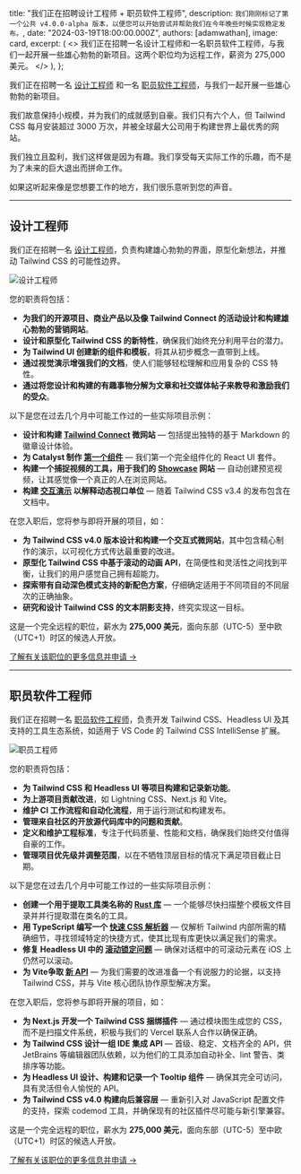
  title: "我们正在招聘设计工程师 + 职员软件工程师",
  description: `我们刚刚标记了第一个公共 v4.0.0-alpha 版本，以便您可以开始尝试并帮助我们在今年晚些时候实现稳定发布。`,
  date: "2024-03-19T18:00:00.000Z",
  authors: [adamwathan],
  image: card,
  excerpt: (
    <>
      我们正在招聘一名设计工程师和一名职员软件工程师，与我们一起开展一些雄心勃勃的新项目。这两个职位均为远程工作，薪资为 275,000 美元。
    </>
  ),
};

我们正在招聘一名 [设计工程师](https://v3.tailwindcss.com/careers/design-engineer) 和一名 [职员软件工程师](https://v3.tailwindcss.com/careers/staff-software-engineer)，与我们一起开展一些雄心勃勃的新项目。

我们故意保持小规模，并为我们的成就感到自豪。我们只有六个人，但 Tailwind CSS 每月安装超过 3000 万次，并被全球最大公司用于构建世界上最优秀的网站。

我们独立且盈利，我们这样做是因为有趣。我们享受每天实际工作的乐趣，而不是为了未来的巨大退出而拼命工作。

如果这听起来像是您想要工作的地方，我们很乐意听到您的声音。

---

## 设计工程师

我们正在招聘一名 [设计工程师](https://v3.tailwindcss.com/careers/design-engineer)，负责构建雄心勃勃的界面，原型化新想法，并推动 Tailwind CSS 的可能性边界。

<Link href="https://v3.tailwindcss.com/careers/design-engineer">
  <Image src={designEngineer} alt="设计工程师" />
</Link>

您的职责将包括：

- **为我们的开源项目、商业产品以及像 Tailwind Connect 的活动设计和构建雄心勃勃的营销网站**。
- **设计和原型化 Tailwind CSS 的新特性**，确保我们始终充分利用平台的潜力。
- **为 Tailwind UI 创建新的组件和模板**，将其从初步概念一直带到上线。
- **通过视觉演示增强我们的文档**，使人们能够轻松理解和应用复杂的 CSS 特性。
- **通过将您设计和构建的有趣事物分解为文章和社交媒体帖子来教导和激励我们的受众**。

以下是您在过去几个月中可能工作过的一些实际项目示例：

- **设计和构建 [Tailwind Connect](https://connect.tailwindcss.com/) 微网站** — 包括提出独特的基于 Markdown 的徽章设计体验。
- **为 Catalyst 制作 [第一个组件](https://catalyst.tailwindui.com/docs/dialog)** — 我们第一个完全组件化的 React UI 套件。
- **构建一个捕捉视频的工具，用于我们的 [Showcase](https://tailwindcss.zhcndoc.com/showcase) 网站** — 自动创建预览视频，让其感觉像一个真正的人在浏览网站。
- **构建 [交互演示](https://tailwindcss.zhcndoc.com/docs/height#dynamic-viewport-height) 以解释动态视口单位** — 随着 Tailwind CSS v3.4 的发布包含在文档中。

在您入职后，您将参与即将开展的项目，如：

- **为 Tailwind CSS v4.0 版本设计和构建一个交互式微网站**，其中包含精心制作的演示，以可视化方式传达最重要的改进。
- **原型化 Tailwind CSS 中基于滚动的动画 API**，在简便性和灵活性之间找到平衡，让我们的用户感觉自己拥有超能力。
- **探索带有自动深色模式支持的新配色方案**，仔细确定适用于不同项目的不同层次的正确抽象。
- **研究和设计 Tailwind CSS 的文本阴影支持**，终究实现这一目标。

这是一个完全远程的职位，薪水为 **275,000 美元**，面向东部（UTC-5）至中欧（UTC+1）时区的候选人开放。

[了解有关该职位的更多信息并申请 &rarr;](https://v3.tailwindcss.com/careers/design-engineer)

---

## 职员软件工程师

我们正在招聘一名 [职员软件工程师](https://v3.tailwindcss.com/careers/staff-software-engineer)，负责开发 Tailwind CSS、Headless UI 及其支持的工具生态系统，如适用于 VS Code 的 Tailwind CSS IntelliSense 扩展。

<Link href="https://v3.tailwindcss.com/careers/staff-software-engineer">
  <Image src={staffEngineer} alt="职员工程师" />
</Link>

您的职责将包括：

- **为 Tailwind CSS 和 Headless UI 等项目构建和记录新功能**。
- **为上游项目贡献改进**，如 Lightning CSS、Next.js 和 Vite。
- **维护 CI 工作流程和自动化流程**，用于运行测试和构建发布。
- **管理来自社区的开放源代码库中的问题和贡献**。
- **定义和维护工程标准**，专注于代码质量、性能和文档，确保我们始终交付值得自豪的工作。
- **管理项目优先级并调整范围**，以在不牺牲顶层目标的情况下满足项目截止日期。

以下是您在过去几个月中可能工作过的一些实际项目示例：

- **创建一个用于提取工具类名称的 [Rust 库](https://github.com/tailwindlabs/tailwindcss/blob/0ee3508179966a767b7802a7262bb9d4ce2221da/oxide/crates/core/src/lib.rs)** — 一个能够尽快扫描整个模板文件目录并并行提取潜在类名的工具。
- **用 TypeScript 编写一个 [快速 CSS 解析器](https://github.com/tailwindlabs/tailwindcss/blob/0ee3508179966a767b7802a7262bb9d4ce2221da/packages/tailwindcss/src/css-parser.ts)** — 仅解析 Tailwind 内部所需的精确细节，寻找领域特定的快捷方式，使其比现有库更快以满足我们的需求。
- **修复 Headless UI 中的 [滚动锁定问题](https://github.com/tailwindlabs/headlessui/pull/2891)** — 确保对话框中的可滚动元素在 iOS 上仍然可以滚动。
- **为 Vite争取 [新 API](https://github.com/vitejs/vite/pull/16135)** — 为我们需要的改进准备一个有说服力的论据，以支持 Tailwind CSS，并与 Vite 核心团队协作原型解决方案。

在您入职后，您将参与即将开展的项目，如：

- **为 Next.js 开发一个 Tailwind CSS 捆绑插件** — 通过模块图生成您的 CSS，而不是扫描文件系统，积极与我们的 Vercel 联系人合作以确保正确。
- **为 Tailwind CSS 设计一组 IDE 集成 API** — 首级、稳定、文档齐全的 API，供 JetBrains 等编辑器团队依赖，以为他们的工具添加自动补全、lint 警告、类排序等功能。
- **为 Headless UI 设计、构建和记录一个 Tooltip 组件** — 确保其完全可访问，具有灵活但令人愉悦的 API。
- **为 Tailwind CSS v4.0 构建向后兼容层** — 重新引入对 JavaScript 配置文件的支持，探索 codemod 工具，并确保现有的社区插件尽可能与新引擎兼容。

这是一个完全远程的职位，薪水为 **275,000 美元**，面向东部（UTC-5）至中欧（UTC+1）时区的候选人开放。

[了解有关该职位的更多信息并申请 &rarr;](https://v3.tailwindcss.com/careers/staff-software-engineer)